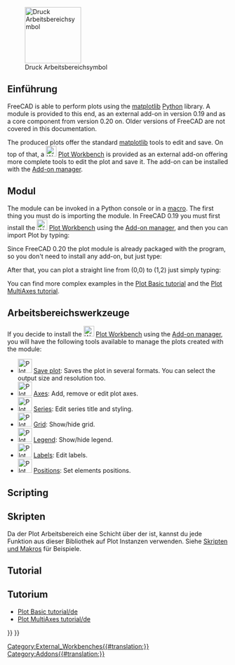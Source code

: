 <languages/>

[[Image:Workbench_Plot.svg|thumb|128px|Druck Arbeitsbereichsymbol]]

{{TOCright}}

== Einführung ==

FreeCAD is able to perform plots using the [https://matplotlib.org/ matplotlib] [[Python|Python]] library. A module is provided to this end, as an external add-on in version 0.19 and as a core component from version 0.20 on. Older versions of FreeCAD are not covered in this documentation.

The produced plots offer the standard [https://matplotlib.org/ matplotlib] tools to edit and save. On top of that, a [[Image:Workbench_Plot.svg|24px]] [[Plot_Workbench|Plot Workbench]] is provided as an external add-on offering more complete tools to edit the plot and save it. The add-on can be installed with the [[Std_AddonMgr|Add-on manager]].

==Modul==

The module can be invoked in a Python console or in a [[Macros|macro]]. The first thing you must do is importing the module. In FreeCAD 0.19 you must first install the [[Image:Workbench_Plot.svg|24px]] [[Plot_Workbench|Plot Workbench]] using the [[Std_AddonMgr|Add-on manager]], and then you can import Plot by typing:

{{Code|code=
from freecad.plot import Plot
}}

Since FreeCAD 0.20 the plot module is already packaged with the program, so you don't need to install any add-on, but just type:

{{Code|code=
from FreeCAD.Plot import Plot
}}

After that, you can plot a straight line from (0,0) to (1,2) just simply typing:

{{Code|code=
Plot.plot([0, 1], [0, 2])
}}

You can find more complex examples in the [[Plot_Basic_tutorial|Plot Basic tutorial]] and the [[Plot_MultiAxes_tutorial|Plot MultiAxes tutorial]].

==Arbeitsbereichswerkzeuge==

If you decide to install the [[Image:Workbench_Plot.svg|24px]] [[Plot_Workbench|Plot Workbench]] using the [[Std_AddonMgr|Add-on manager]], you will have the following tools available to manage the plots created with the module:

* [[Image:Plot_Save.svg|32px]] [[Plot_Save|Save plot]]: Saves the plot in several formats. You can select the output size and resolution too.
* [[Image:Plot_Axes.svg|32px]] [[Plot_Axes|Axes]]: Add, remove or edit plot axes.
* [[Image:Plot_Series.svg|32px]] [[Plot_Series|Series]]: Edit series title and styling.
* [[Image:Plot_Grid.svg|32px]] [[Plot_Grid|Grid]]: Show/hide grid.
* [[Image:Plot_Legend.svg|32px]] [[Plot_Legend|Legend]]: Show/hide legend.
* [[Image:Plot_Labels.svg|32px]] [[Plot_Labels|Labels]]: Edit labels.
* [[Image:Plot_Positions.svg|32px]] [[Plot_Positions|Positions]]: Set elements positions.

==Scripting==

==Skripten==
Da der Plot Arbeitsbereich eine Schicht über der {{incode|matplotlib}} ist, kannst du jede Funktion aus dieser Bibliothek auf Plot Instanzen verwenden. Siehe [[Scripting_and_macros/de|Skripten und Makros]] für Beispiele.

==Tutorial==

==Tutorium==
* [[Plot Basic tutorial/de|Plot Basic tutorial/de]]
* [[Plot MultiAxes tutorial/de|Plot MultiAxes tutorial/de]]


{{Plot_Tools_navi{{#translation:}}}}
{{Userdocnavi{{#translation:}}}}
[[Category:External_Workbenches{{#translation:}}]]
[[Category:Addons{{#translation:}}]]